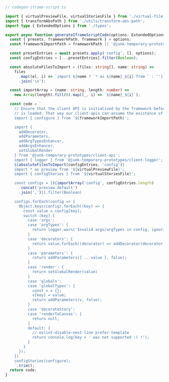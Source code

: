 ```ts
// codegen-iframe-script.ts

import { virtualPreviewFile, virtualStoriesFile } from './virtual-file-names';
import { transformAbsPath } from './utils/transform-abs-path';
import type { ExtendedOptions } from './types';

export async function generateIframeScriptCode(options: ExtendedOptions) {
  const { presets, frameworkPath, framework } = options;
  const frameworkImportPath = frameworkPath || `@junk-temporary-prototypes/${framework}`;

  const presetEntries = await presets.apply('config', [], options);
  const configEntries = [...presetEntries].filter(Boolean);

  const absoluteFilesToImport = (files: string[], name: string) =>
    files
      .map((el, i) => `import ${name ? `* as ${name}_${i} from ` : ''}'${transformAbsPath(el)}'`)
      .join('\n');

  const importArray = (name: string, length: number) =>
    new Array(length).fill(0).map((_, i) => `${name}_${i}`);

  const code = `
    // Ensure that the client API is initialized by the framework before any other iframe code
    // is loaded. That way our client-apis can assume the existence of the API+store
    import { configure } from '${frameworkImportPath}';

    import {
      addDecorator,
      addParameters,
      addArgTypesEnhancer,
      addArgsEnhancer,
      setGlobalRender
    } from '@junk-temporary-prototypes/client-api';
    import { logger } from '@junk-temporary-prototypes/client-logger';
    ${absoluteFilesToImport(configEntries, 'config')}
    import * as preview from '${virtualPreviewFile}';
    import { configStories } from '${virtualStoriesFile}';

    const configs = [${importArray('config', configEntries.length)
      .concat('preview.default')
      .join(',')}].filter(Boolean)

    configs.forEach(config => {
      Object.keys(config).forEach((key) => {
        const value = config[key];
        switch (key) {
          case 'args':
          case 'argTypes': {
            return logger.warn('Invalid args/argTypes in config, ignoring.', JSON.stringify(value));
          }
          case 'decorators': {
            return value.forEach((decorator) => addDecorator(decorator, false));
          }
          case 'parameters': {
            return addParameters({ ...value }, false);
          }
          case 'render': {
            return setGlobalRender(value)
          }
          case 'globals':
          case 'globalTypes': {
            const v = {};
            v[key] = value;
            return addParameters(v, false);
          }
          case 'decorateStory':
          case 'renderToCanvas': {
            return null;
          }
          default: {
            // eslint-disable-next-line prefer-template
            return console.log(key + ' was not supported :( !');
          }
        }
      });
    })
    configStories(configure);
    `.trim();
  return code;
}
```

